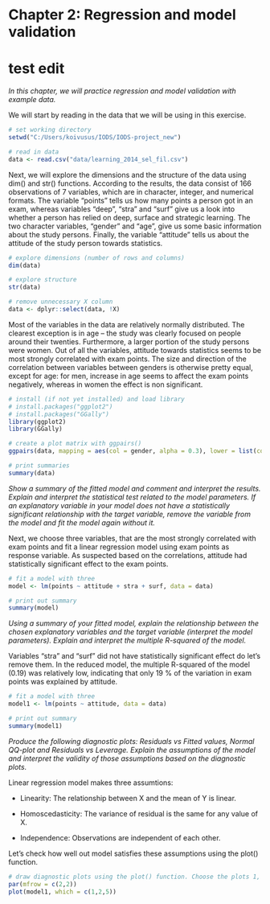 # Chapter 2: Regression and model validation

# test edit

*In this chapter, we will practice regression and model validation with example data.*

We will start by reading in the data that we will be using in this exercise.

```r
# set working directory 
setwd("C:/Users/koivusus/IODS/IODS-project_new")

# read in data 
data <- read.csv("data/learning_2014_sel_fil.csv") 
```

Next, we will explore the dimensions and the structure of the data using dim() and str() functions. According to the results, the data consist of 166 observations of 7 variables, which are in character, integer, and numerical formats. The variable "points" tells us how many points a person got in an exam, whereas variables "deep", "stra" and "surf" give us a look into whether a person has relied on deep, surface and strategic learning. The two character variables, "gender" and "age", give us some basic information about the study persons. Finally, the variable "attitude" tells us about the attitude of the study person towards statistics.

```r
# explore dimensions (number of rows and columns)
dim(data)

# explore structure 
str(data)

# remove unnecessary X column 
data <- dplyr::select(data, !X)
```

Most of the variables in the data are relatively normally distributed. The clearest exception is in age -- the study was clearly focused on people around their twenties. Furthermore, a larger portion of the study persons were women. Out of all the variables, attitude towards statistics seems to be most strongly correlated with exam points. The size and direction of the correlation between variables between genders is otherwise pretty equal, except for age: for men, increase in age seems to affect the exam points negatively, whereas in women the effect is non significant.

```r

# install (if not yet installed) and load library 
# install.packages("ggplot2")
# install.packages("GGally")
library(ggplot2)
library(GGally)

# create a plot matrix with ggpairs()
ggpairs(data, mapping = aes(col = gender, alpha = 0.3), lower = list(combo = wrap("facethist", bins = 20)))

# print summaries 
summary(data)


```

*Show a summary of the fitted model and comment and interpret the results. Explain and interpret the statistical test related to the model parameters. If an explanatory variable in your model does not have a statistically significant relationship with the target variable, remove the variable from the model and fit the model again without it.*

Next, we choose three variables, that are the most strongly correlated with exam points and fit a linear regression model using exam points as response variable. As suspected based on the correlations, attitude had statistically significant effect to the exam points.

```r
# fit a model with three 
model <- lm(points ~ attitude + stra + surf, data = data)

# print out summary
summary(model)

```

*Using a summary of your fitted model, explain the relationship between the chosen explanatory variables and the target variable (interpret the model parameters). Explain and interpret the multiple R-squared of the model.*

Variables "stra" and "surf" did not have statistically significant effect do let's remove them. In the reduced model, the multiple R-squared of the model (0.19) was relatively low, indicating that only 19 % of the variation in exam points was explained by attitude.

```r
# fit a model with three 
model1 <- lm(points ~ attitude, data = data)

# print out summary
summary(model1)
```

*Produce the following diagnostic plots: Residuals vs Fitted values, Normal QQ-plot and Residuals vs Leverage. Explain the assumptions of the model and interpret the validity of those assumptions based on the diagnostic plots.*

Linear regression model makes three assumtions:

-   Linearity: The relationship between X and the mean of Y is linear.

```{=html}
<!-- -->
```
-   Homoscedasticity: The variance of residual is the same for any value of X.

-   Independence: Observations are independent of each other.

Let's check how well out model satisfies these assumptions using the plot() function.

```r

# draw diagnostic plots using the plot() function. Choose the plots 1, 2 and 5
par(mfrow = c(2,2))
plot(model1, which = c(1,2,5))

```
